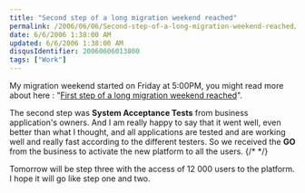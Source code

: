 ```yaml
---
title: "Second step of a long migration weekend reached"
permalink: /2006/06/06/Second-step-of-a-long-migration-weekend-reached/
date: 6/6/2006 1:38:00 AM
updated: 6/6/2006 1:38:00 AM
disqusIdentifier: 20060606013800
tags: ["Work"]
---
```

My migration weekend started on Friday at 5:00PM, you might read more about here : "[First step of a long migration weekend reached](/lkempe/archive/2006/06/03/First-step-of-a-long-migration-weekend-reached.aspx)".

The second step was <strong>System Acceptance Tests</strong> from business application's owners. And I am really happy to say that it went well, even better than what I thought, and all applications are tested and are working well and really fast according to the different testers. So we received the <strong>GO</strong> from the business to activate the new platform to all the users.
{/* <!-- more --> */}

Tomorrow will be step three with the access of 12 000 users to the platform. I hope it will go like step one and two.
